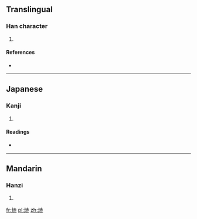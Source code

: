 ==Translingual==

===Han character===
{{Han char|rn=86|rad=火|as=07|sn=11|four=|canj=火土中金 (FGLC)}}

# {{defn|Han|sort=火07}}

====References====
* {{Han ref|kx=0672.130|dkj=19068|dj=1080.280|hdz=32203.060|uh=7103|ud=28931}}

----

==Japanese==

===Kanji===
{{ja-kanji|grade=|rs=火07}}

# {{defn|lang=ja|sort=火07}}

====Readings====
* {{ja-readings|on=[[かく]] (kaku), [[きゃく]] (kyaku), [[けき]] (keki)|kun=[[あかい]] (akai)}}

----

==Mandarin==

===Hanzi===
{{cmn-hanzi|pin=[[hè]] ([[he4]])|wg=ho<sup>4</sup>}}

# {{defn|lang=cmn|sort=火07}}

[[fr:焃]]
[[pl:焃]]
[[zh:焃]]